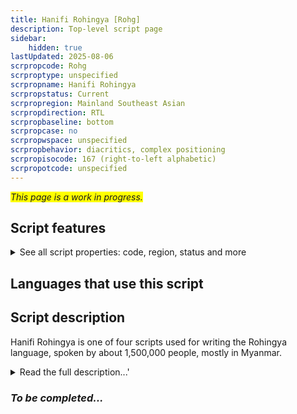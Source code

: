```yaml
---
title: Hanifi Rohingya [Rohg]
description: Top-level script page
sidebar:
    hidden: true
lastUpdated: 2025-08-06
scrpropcode: Rohg
scrproptype: unspecified
scrpropname: Hanifi Rohingya
scrpropstatus: Current
scrpropregion: Mainland Southeast Asian
scrpropdirection: RTL
scrpropbaseline: bottom
scrpropcase: no
scrpropwspace: unspecified
scrpropbehavior: diacritics, complex positioning
scrpropisocode: 167 (right-to-left alphabetic)
scrpropotcode: unspecified
---
```


<span style='background-color:yellow'>_This page is a work in progress._</span>


## Script features

<details>
<summary> See all script properties: code, region, status and more</summary>
<ScriptInfo />
</details>

## Languages that use this script

<WsList script='Rohg' wsMax='5' />

## Script description

Hanifi Rohingya is one of four scripts used for writing the Rohingya language, spoken by about 1,500,000 people, mostly in Myanmar.

<details><summary>Read the full description...'</summary>_Not yet available._</details>

### _To be completed..._

